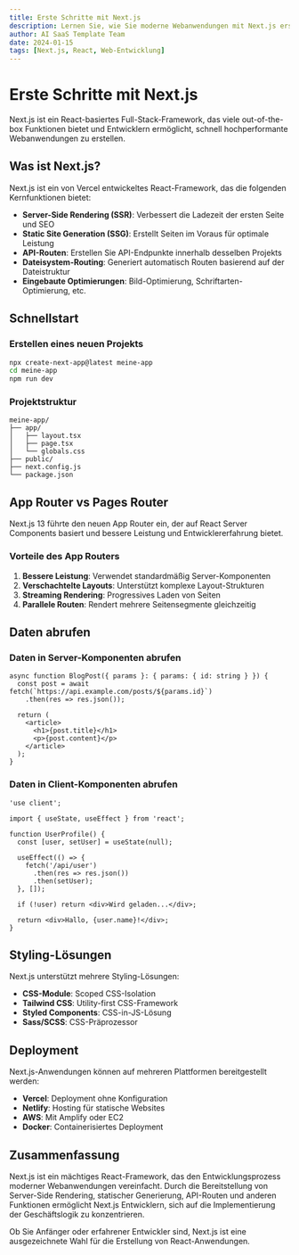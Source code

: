 ```yaml
---
title: Erste Schritte mit Next.js
description: Lernen Sie, wie Sie moderne Webanwendungen mit Next.js erstellen
author: AI SaaS Template Team
date: 2024-01-15
tags: [Next.js, React, Web-Entwicklung]
---
```


# Erste Schritte mit Next.js

Next.js ist ein React-basiertes Full-Stack-Framework, das viele out-of-the-box Funktionen bietet und Entwicklern ermöglicht, schnell hochperformante Webanwendungen zu erstellen.

## Was ist Next.js?

Next.js ist ein von Vercel entwickeltes React-Framework, das die folgenden Kernfunktionen bietet:

- **Server-Side Rendering (SSR)**: Verbessert die Ladezeit der ersten Seite und SEO
- **Static Site Generation (SSG)**: Erstellt Seiten im Voraus für optimale Leistung
- **API-Routen**: Erstellen Sie API-Endpunkte innerhalb desselben Projekts
- **Dateisystem-Routing**: Generiert automatisch Routen basierend auf der Dateistruktur
- **Eingebaute Optimierungen**: Bild-Optimierung, Schriftarten-Optimierung, etc.

## Schnellstart

### Erstellen eines neuen Projekts

```bash
npx create-next-app@latest meine-app
cd meine-app
npm run dev
```

### Projektstruktur

```
meine-app/
├── app/
│   ├── layout.tsx
│   ├── page.tsx
│   └── globals.css
├── public/
├── next.config.js
└── package.json
```

## App Router vs Pages Router

Next.js 13 führte den neuen App Router ein, der auf React Server Components basiert und bessere Leistung und Entwicklererfahrung bietet.

### Vorteile des App Routers

1. **Bessere Leistung**: Verwendet standardmäßig Server-Komponenten
2. **Verschachtelte Layouts**: Unterstützt komplexe Layout-Strukturen
3. **Streaming Rendering**: Progressives Laden von Seiten
4. **Parallele Routen**: Rendert mehrere Seitensegmente gleichzeitig

## Daten abrufen

### Daten in Server-Komponenten abrufen

```tsx
async function BlogPost({ params }: { params: { id: string } }) {
  const post = await fetch(`https://api.example.com/posts/${params.id}`)
    .then(res => res.json());

  return (
    <article>
      <h1>{post.title}</h1>
      <p>{post.content}</p>
    </article>
  );
}
```

### Daten in Client-Komponenten abrufen

```tsx
'use client';

import { useState, useEffect } from 'react';

function UserProfile() {
  const [user, setUser] = useState(null);

  useEffect(() => {
    fetch('/api/user')
      .then(res => res.json())
      .then(setUser);
  }, []);

  if (!user) return <div>Wird geladen...</div>;

  return <div>Hallo, {user.name}!</div>;
}
```

## Styling-Lösungen

Next.js unterstützt mehrere Styling-Lösungen:

- **CSS-Module**: Scoped CSS-Isolation
- **Tailwind CSS**: Utility-first CSS-Framework
- **Styled Components**: CSS-in-JS-Lösung
- **Sass/SCSS**: CSS-Präprozessor

## Deployment

Next.js-Anwendungen können auf mehreren Plattformen bereitgestellt werden:

- **Vercel**: Deployment ohne Konfiguration
- **Netlify**: Hosting für statische Websites
- **AWS**: Mit Amplify oder EC2
- **Docker**: Containerisiertes Deployment

## Zusammenfassung

Next.js ist ein mächtiges React-Framework, das den Entwicklungsprozess moderner Webanwendungen vereinfacht. Durch die Bereitstellung von Server-Side Rendering, statischer Generierung, API-Routen und anderen Funktionen ermöglicht Next.js Entwicklern, sich auf die Implementierung der Geschäftslogik zu konzentrieren.

Ob Sie Anfänger oder erfahrener Entwickler sind, Next.js ist eine ausgezeichnete Wahl für die Erstellung von React-Anwendungen.